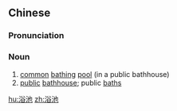 ==Chinese==
{{zh-forms}}

===Pronunciation===
{{zh-pron
|m=yùchí
|c=juk6 ci4
|mn=qz:io̍k-tî/tw,xm,zz:e̍k-tî
|cat=v
}}

===Noun===
{{zh-noun}}

# [[common]] [[bathing]] [[pool]] (in a public bathhouse)
# [[public]] [[bathhouse]]; public [[bath]]s

[[hu:浴池]]
[[zh:浴池]]
